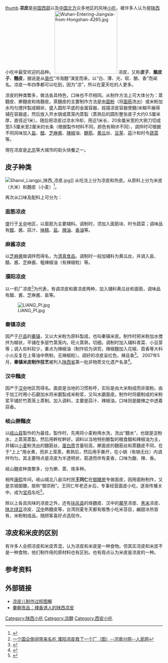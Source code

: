 
{{noteTA
|1=zh-cn:小吃; zh-hk:小食;zh-mo:小食; zh-tw:小吃;
}}
{{not|凉面|凉粉}}
{{Otheruses|subject=陕西小吃凉皮|other=山西地区同名小吃|凉皮 (山西小吃)}}
[[文件:汉中面皮.jpg|thumb]]
'''凉皮'''是[[中国西部|中国西部]]以及[[中国北方|中国北方]]众多地区的风味[[小吃|小吃]]，被许多人认为是[[陕西|陕西]]小吃中最受欢迎的品种。
[[File:Wuhan-Entering-Jiangxia-from-Hongshan-4265.jpg|200px]]
凉皮，又称'''皮子'''、'''酿皮子'''、'''麵皮'''，据说是从[[唐代|唐代]]“冷淘麵”演变而来，以“白、薄、光、软、酿、香”而闻名。凉皮一年四季都可以吃到，因为“凉”，所以在夏天吃的人更多。

凉皮的种类繁多，做法各具特色，口味也不尽相同。从制作方法上可大体分为：蒸麵皮、擀麵皮和烙麵皮。蒸麵皮的主要制作方法是由[[面粉|面粉]]（将[[麩質|面筋]]洗出）或米粉加水均匀搅拌製成糊状，盛入圆形平底的金属容器，摇摆凉皮容器使麵/米糊平展得铺在容器底，然后放入开水锅或蒸笼内蒸製（蒸熟后的圆形整张皮子大约0.5厘米厚，直径近1米）。随后把凉皮过凉水冷却，用近1米长、20余厘米宽的大铡刀切成宽0.5厘米至2厘米的长条（根据製作材料不同，颜色有稍许不同），调拌时可根据不同风味加入[[食盐|盐]]、[[醋|醋]]、[[芝麻酱|芝麻酱]]、[[辣椒|辣椒]]油、[[麵筋_(食品)|麵筋]]、[[黄瓜|黄瓜]]丝、[[豆芽|豆芽]]、[[蒜|蒜]]汁和时令[[蔬菜|蔬菜]]等。

現在凉皮是[[北京|北京]]等大城市的街头快餐之一。

==皮子种类==
[[File:Shanxi_Liangpi_陕西_凉皮.jpg|thumb]]]]
从吃法上分为凉皮和热皮。从原料上分为米皮（大米）和麵皮（小麦）<ref>{{Cite web|url=http://www.sxsdq.cn/sqzlk/dqcs/dacswz/xas_16198/syzxa/201610/t20161028_807392.html|title=凉皮|accessdate=|author=陕西省地方志办公室|date=|publisher=|archive-date=2018-07-02|archive-url=https://web.archive.org/web/20180702175723/http://www.sxsdq.cn/sqzlk/dqcs/dacswz/xas_16198/syzxa/201610/t20161028_807392.html|dead-url=no}}</ref>。

再次从口味及配料上可分为：

===面筋凉皮===
盛行于[[关中|关中]]地区，以面筋为主要辅料。调制时，须加入面筋块、时令蔬菜；调味品有[[醋|醋]]、酱、蒜汁、[[味精|味精]]、[[食盐|盐]]、[[辣椒油|辣油]]、[[香油|香油]]等。

===麻酱凉皮===
以[[芝麻酱|芝麻酱]]做调拌而得名，为[[清真菜|清真食品]]。调制时一般加辅料为黄瓜丝，并调入盐、醋、酱、芝麻酱、粗辣椒油（有辣椒粒）等。

=== 濮阳凉皮 ===
以一机厂凉皮<ref>[http://ha.people.com.cn/n/2014/0807/c351638-21908214.html 一个国企倒闭带来名吃 濮阳凉皮救了一个厂（图）--河南分网--人民网]{{Wayback|url=http://ha.people.com.cn/n/2014/0807/c351638-21908214.html |date=20190129005859 }}</ref>为代表，有调凉皮和裹凉皮两种，加入辅料黄瓜丝和面筋，调味品有醋、酱、芝麻酱、盐等。

[[File:LIANG_PI.jpg|thumb]]

===秦镇凉皮===
因产于[[户县|户县]]的[[秦渡镇|秦镇]]，又以大米粉为原料製成，也叫秦镇米皮。制作时把米粉加水搅拌为糊状，平铺在多层竹蒸笼内，旺火蒸熟，切细。调制时加入辅料青菜、小豆芽等；调入佐料较少，重点为辣椒油（制作较为讲究，辣椒麵加入花椒、茴香等大料小火反复在上等油中熬制，无辣椒粒）。调好的凉皮呈红色，辣且香<ref>{{Cite web|url=http://www.sxsdq.cn/sqzlk/xbsxz/sxdyl/xas_16198/xasz_4/201701/t20170117_839889.html|title=商业志 饮食业|accessdate=2018-07-02|author=陕西省地方志办公室|date=|publisher=陕西省地方志办公室|archive-date=2018-07-02|archive-url=https://web.archive.org/web/20180702175810/http://www.sxsdq.cn/sqzlk/xbsxz/sxdyl/xas_16198/xasz_4/201701/t20170117_839889.html|dead-url=no}}</ref>。 2007年5月，'''秦镇米皮制作技艺'''被列入[[陕西省|陕西省]]第一批非物质文化遗产名录<ref>{{Cite web|url=http://www.sxsdq.cn/sqzlk/dqcs/dacswz/xas_16198/syzxa/201610/t20161028_807432.html|title=非物质文化遗产|accessdate=|author=陕西省地方志办公室|date=|publisher=|archive-date=2018-07-02|archive-url=https://web.archive.org/web/20180702175655/http://www.sxsdq.cn/sqzlk/dqcs/dacswz/xas_16198/syzxa/201610/t20161028_807432.html|dead-url=no}}</ref>。

===汉中麵皮===
因产于[[汉中|汉中]]地区而得名。面皮是当地的习惯称呼，实际是由大米制成而非面粉。由于加工时用小石磨加水将米磨製成米粉浆，又叫水磨面皮。制作时将磨制成的米粉浆平铺於竹蒸笼上蒸制。加入调料，主要是蒜汁、辣椒油，口味则是酸辣之中透着蒜香。

===岐山擀麵皮===
以[[岐山县|岐山县]]製作的为最佳。製作时，先用将小麦粉用水洗，洗出“麵水”，也就是淀粉水，上蒸笼蒸製，然后用幹杖幹好。调料以当地特别酿製的粮食醋和辣椒油为主，并辅以[[小麦|小麦]]粉洗出的麵筋丝，[[蛋白质|蛋白质]]含量较高，擀面皮的麵筋丝和蒸麵皮不同，在于“上上”用水煮，而非上笼蒸，煮熟后，然后用手撕开，在小锅（有锅无灶）内调拌均匀。其主要特点是凉皮为半透明状，筋道而伴有麦香，口味为酸、辣、香。

岐山麵皮种类繁多，分为擀、蒸、烙多种。

相传[[康熙|康熙]]年间，岐山城北八亩沟村民'''王同仁'''在[[御膳房|御膳房]]专做面皮，因用面粉制作，又是京城御膳，故称“御京粉”。王同仁年老还乡后，专事经营面皮小吃，逐渐传播关中，成为[[宝鸡|宝鸡]]名吃<ref>{{Cite web|url=http://www.sxsdq.cn/sqzlk/xbsxz/sxdyl/bjs_16199/bjsz_3/201610/t20161025_724215.html|title=民族民俗 生活习俗|accessdate=|author=陕西省地方志办公室|date=|publisher=|archive-date=2018-07-02|archive-url=https://web.archive.org/web/20180702175734/http://www.sxsdq.cn/sqzlk/xbsxz/sxdyl/bjs_16199/bjsz_3/201610/t20161025_724215.html|dead-url=no}}</ref>。

除以上各具风味的凉皮之外，还有[[扶风县|扶风县]]的烙麵皮、汉中的[[魔芋|魔芋]]凉皮、[[黑米|黑米]]凉皮、[[陕北|陕北]][[绿豆|绿豆]]凉皮、[[汉中|汉中]]熱麵皮等，台湾则夏冬天都有贩售小吃米苔目，鹹甜冰热皆有，米粉制成品，随顾客喜好点选现作。
==凉皮和米皮的区别==
有许多人会把凉皮和米皮弄混，认为凉皮和米皮是一种食物。但其实凉皮和米皮不是一种食物，他们制作用的原材料也有区别。也有观点认为米皮是凉皮的一种。

==参考资料==
{{reflist}}

==外部链接==
*[https://web.archive.org/web/20130629225655/http://food.gog.com.cn/system/2009/03/10/010509760.shtml 凉皮儿制作过程图解]
*[http://bj.sina.com.cn/20021029/28716.shtml 秦朝贡品：辣香诱人的陕西凉皮]{{Wayback|url=http://bj.sina.com.cn/20021029/28716.shtml |date=20040603124308 }}

[[Category:陕西小吃|Category:陕西小吃]]
[[Category:涼麵|Category:涼麵]]
[[Category:西安小吃|Category:西安小吃]]